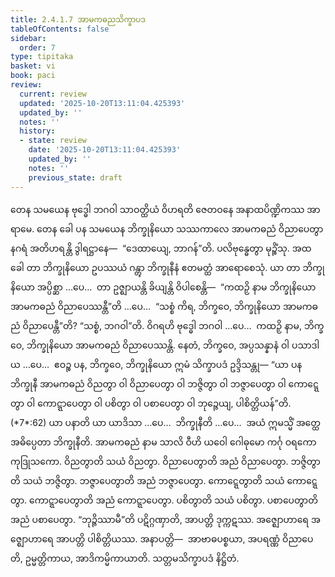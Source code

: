 ```yaml
---
title: 2.4.1.7 အာမကဓညသိက္ခာပဒ
tableOfContents: false
sidebar:
  order: 7
type: tipitaka
basket: vi
book: paci
review:
  current: review
  updated: '2025-10-20T13:11:04.425393'
  updated_by: ''
  notes: ''
  history:
  - state: review
    date: '2025-10-20T13:11:04.425393'
    updated_by: ''
    notes: ''
    previous_state: draft
---
```



<DynamicBreadcrumb />


<ReviewStatus review={frontmatter.review} showDetails={true} />

<HypothesisAnnotation frontmatter={frontmatter} />

<Division number="820" book="paci" e="ch" v="2" p="346">

<Paragraph number="2623" book="paci">
တေန သမယေန ဗုဒ္ဓေါ ဘဂဝါ သာဝတ္ထိယံ ဝိဟရတိ ဇေတဝနေ အနာထပိဏ္ဍိကဿ အာရာမေ. တေန ခေါ ပန သမယေန ဘိက္ခုနိယော သဿကာလေ အာမကဓညံ ဝိညာပေတွာ နဂရံ အတိဟရန္တိ ဒွါရဋ္ဌာနေ—  “ဒေထာယျေ, ဘာဂန်”တိ. ပလိဗုန္ဓေတွာ မုဉ္စိံသု.
</Paragraph>

<Paragraph number="2624" book="paci">
အထ ခေါ တာ ဘိက္ခုနိယော ဥပဿယံ ဂန္တွာ ဘိက္ခုနီနံ ဧတမတ္ထံ အာရောစေသုံ. ယာ တာ ဘိက္ခုနိယော အပ္ပိစ္ဆာ …ပေ…  တာ ဥဇ္ဈာယန္တိ ခိယျန္တိ ဝိပါစေန္တိ—  “ကထဉှိ နာမ ဘိက္ခုနိယော အာမကဓညံ ဝိညာပေဿန္တီ”တိ …ပေ…  “သစ္စံ ကိရ, ဘိက္ခဝေ, ဘိက္ခုနိယော အာမကဓညံ ဝိညာပေန္တီ”တိ? “သစ္စံ, ဘဂဝါ”တိ. ဝိဂရဟိ ဗုဒ္ဓေါ ဘဂဝါ …ပေ…  ကထဉှိ နာမ, ဘိက္ခဝေ, ဘိက္ခုနိယော အာမကဓညံ ဝိညာပေဿန္တိ. နေတံ, ဘိက္ခဝေ, အပ္ပသန္နာနံ ဝါ ပသာဒါယ …ပေ…  ဧဝဉ္စ ပန, ဘိက္ခဝေ, ဘိက္ခုနိယော ဣမံ သိက္ခာပဒံ ဥဒ္ဒိသန္တု—
</Paragraph>

</Division>
<Division number="821" book="paci" e="ch" v="2" p="346">

<Paragraph number="2625" book="paci">
<Emphasis>“ယာ ပန ဘိက္ခုနီ အာမကဓညံ ဝိညတွာ ဝါ ဝိညာပေတွာ ဝါ ဘဇ္ဇိတွာ ဝါ ဘဇ္ဇာပေတွာ ဝါ ကောဋ္ဋေတွာ ဝါ ကောဋ္ဋာပေတွာ ဝါ ပစိတွာ ဝါ ပစာပေတွာ ဝါ ဘုဉ္ဇေယျ, ပါစိတ္တိယန်”</Emphasis>တိ. (*7*:<Emphasis>62</Emphasis>)
</Paragraph>

</Division>
<Division number="822" book="paci" e="ch" v="2" p="346">

<Paragraph number="2626" book="paci">
<Emphasis>ယာ ပနာ</Emphasis>တိ ယာ ယာဒိသာ …ပေ…  <Emphasis>ဘိက္ခုနီ</Emphasis>တိ …ပေ…  အယံ ဣမသ္မိံ အတ္ထေ အဓိပ္ပေတာ ဘိက္ခုနီတိ.
</Paragraph>

<Paragraph number="2627" book="paci">
<Emphasis>အာမကဓညံ</Emphasis> နာမ သာလိ ဝီဟိ ယဝေါ ဂေါဓုမော ကင်္ဂု ဝရကော ကုဒြုသကော.
</Paragraph>

<Paragraph number="2628" book="paci">
<Emphasis>ဝိညတွာ</Emphasis>တိ သယံ ဝိညတွာ. <Emphasis>ဝိညာပေတွာ</Emphasis>တိ အညံ ဝိညာပေတွာ.
</Paragraph>

<Paragraph number="2629" book="paci">
<Emphasis>ဘဇ္ဇိတွာ</Emphasis>တိ သယံ ဘဇ္ဇိတွာ. <Emphasis>ဘဇ္ဇာပေတွာ</Emphasis>တိ အညံ ဘဇ္ဇာပေတွာ.
</Paragraph>

<Paragraph number="2630" book="paci">
<Emphasis>ကောဋ္ဋေတွာ</Emphasis>တိ သယံ ကောဋ္ဋေတွာ. <Emphasis>ကောဋ္ဋာပေတွာ</Emphasis>တိ အညံ ကောဋ္ဋာပေတွာ.
</Paragraph>

<Paragraph number="2631" book="paci">
<Emphasis>ပစိတွာ</Emphasis>တိ သယံ ပစိတွာ. <Emphasis>ပစာပေတွာ</Emphasis>တိ အညံ ပစာပေတွာ.
</Paragraph>

<Paragraph number="2632" book="paci">
“ဘုဉ္ဇိဿာမီ”တိ ပဋိဂ္ဂဏှာတိ, အာပတ္တိ ဒုက္ကဋဿ. အဇ္ဈောဟာရေ အဇ္ဈောဟာရေ အာပတ္တိ ပါစိတ္တိယဿ.
</Paragraph>

</Division>
<Division number="823" book="paci" e="ch" v="2" p="347">

<Paragraph number="2633" book="paci">
အနာပတ္တိ—  အာဗာဓပစ္စယာ, အပရဏ္ဏံ ဝိညာပေတိ, ဥမ္မတ္တိကာယ, အာဒိကမ္မိကာယာတိ.

</Paragraph>
</Division>

<Paragraph number="2634" type="center" book="paci">
သတ္တမသိက္ခာပဒံ နိဋ္ဌိတံ.
</Paragraph>